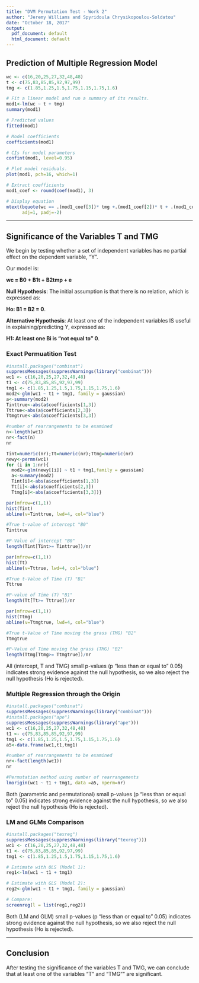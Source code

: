 ```yaml
---
title: "DVM Permutation Test - Work 2"
author: "Jeremy Williams and Spyridoula Chrysikopoulou-Soldatou"
date: "October 18, 2017"
output:
  pdf_document: default
  html_document: default
---
```


## **Prediction of Multiple Regression Model**

```r
wc <- c(16,20,25,27,32,48,48)
t <- c(75,83,85,85,92,97,99)
tmg <- c(1.85,1.25,1.5,1.75,1.15,1.75,1.6)

# Fit a linear model and run a summary of its results.
mod1<-lm(wc ~ t + tmg)
summary(mod1)

# Predicted values
fitted(mod1) 

# Model coefficients
coefficients(mod1)

# CIs for model parameters
confint(mod1, level=0.95)

# Plot model residuals.
plot(mod1, pch=16, which=1)

# Extract coefficients
mod1_coef <- round(coef(mod1), 3) 

# Display equation 
mtext(bquote(wc == .(mod1_coef[3])* tmg +.(mod1_coef[2])* t + .(mod1_coef[1])),
      adj=1, padj=-2) 
```

******

## **Significance of the Variables T and TMG**

We begin by testing whether a set of independent variables has   no   partial   effect   on   the   dependent   variable, "Y". 

Our model is: 

**wc = B0 + B1t + B2tmp + e**

**Null Hypothesis**: The initial assumption is that there is no relation, which is expressed as: 

**Ho: B1 = B2 = 0**.

**Alternative Hypothesis**: At least one of the independent variables IS useful in explaining/predicting Y, expressed as: 

**H1: At least one Bi is "not equal to" 0**.

### **Exact Permuatition Test **

```r
#install.packages("combinat")
suppressMessages(suppressWarnings(library("combinat")))
wc1 <- c(16,20,25,27,32,48,48)
t1 <- c(75,83,85,85,92,97,99)
tmg1 <- c(1.85,1.25,1.5,1.75,1.15,1.75,1.6)
mod2<-glm(wc1 ~ t1 + tmg1, family = gaussian)
a<-summary(mod2)
Tinttrue<-abs(a$coefficients[1,3])
Tttrue<-abs(a$coefficients[2,3])
Ttmgtrue<-abs(a$coefficients[3,3])

#number of rearrangements to be examined
n<-length(wc1)
nr<-fact(n) 
nr

Tint=numeric(nr);Tt=numeric(nr);Ttmg=numeric(nr)
newy<-permn(wc1)
for (i in 1:nr){
  mod2<-glm(newy[[i]] ~ t1 + tmg1,family = gaussian)
  a<-summary(mod2)
  Tint[i]<-abs(a$coefficients[1,3]) 
  Tt[i]<-abs(a$coefficients[2,3])
  Ttmg[i]<-abs(a$coefficients[3,3])}

par(mfrow=c(1,1))
hist(Tint)
abline(v=Tinttrue, lwd=4, col="blue")

#True t-value of intercept "B0"
Tinttrue

#P-Value of intercept "B0"
length(Tint[Tint>= Tinttrue])/nr

par(mfrow=c(1,1))
hist(Tt)
abline(v=Tttrue, lwd=4, col="blue")

#True t-Value of Time (T) "B1"
Tttrue

#P-value of Time (T) "B1"
length(Tt[Tt>= Tttrue])/nr

par(mfrow=c(1,1))
hist(Ttmg)
abline(v=Ttmgtrue, lwd=4, col="blue")

#True t-Value of Time moving the grass (TMG) "B2"
Ttmgtrue

#P-Value of Time moving the grass (TMG) "B2"
length(Ttmg[Ttmg>= Ttmgtrue])/nr
```

All (intercept, T and TMG) small p-values (p "less than or equal to" 0.05) indicates strong evidence against the null hypothesis, so we also reject the null hypothesis (Ho is rejected).

### **Multiple Regression through the Origin**

```r
 
#install.packages("combinat")
suppressMessages(suppressWarnings(library("combinat")))
#install.packages("ape")
suppressMessages(suppressWarnings(library("ape")))
wc1 <- c(16,20,25,27,32,48,48)
t1 <- c(75,83,85,85,92,97,99)
tmg1 <- c(1.85,1.25,1.5,1.75,1.15,1.75,1.6)
a5<-data.frame(wc1,t1,tmg1)

#number of rearrangements to be examined
nr<-fact(length(wc1))
nr 

#Permutation method using number of rearrangements
lmorigin(wc1 ~ t1 + tmg1, data =a5, nperm=nr) 
```

Both (parametric and permutational) small p-values (p "less than or equal to" 0.05) indicates strong evidence against the null hypothesis, so we also reject the null hypothesis (Ho is rejected).

### **LM and GLMs Comparison** 

```r

#install.packages("texreg")
suppressMessages(suppressWarnings(library("texreg")))
wc1 <- c(16,20,25,27,32,48,48)
t1 <- c(75,83,85,85,92,97,99)
tmg1 <- c(1.85,1.25,1.5,1.75,1.15,1.75,1.6)

# Estimate with OLS (Model 1):
reg1<-lm(wc1 ~ t1 + tmg1)

# Estimate with GLS (Model 2):
reg2<-glm(wc1 ~ t1 + tmg1, family = gaussian)

# Compare:
screenreg(l = list(reg1,reg2))
```

Both (LM and GLM) small p-values (p "less than or equal to" 0.05) indicates strong evidence against the null hypothesis, so we also reject the null hypothesis (Ho is rejected).

******

## **Conclusion**

After testing the significance of the variables T and TMG, we can conclude that at least one of the variables "T" and "TMG"" are significant. 



